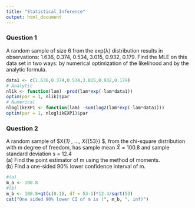 ```yaml
---
title: "Statistical_Inference"
output: html_document
---
```


### Question 1
A random sample of size 6 from the exp(λ) 
distribution results in observations: 1.636, 0.374, 0.534, 3.015, 0.932, 0.179. 
Find the MLE on this data set in two ways: by numerical optimization of the likelihood and by the analytic formula.

```r
data1 <- c(1.636,0.374,0.534,3.015,0.932,0.179)
# Analytic
nlik <- function(lam) -prod(lam*exp(-lam*data1))
optim(par = 1, nlik)$par
# Numerical 
nloglikEXP1 <- function(lam) -sum(log2(lam*exp(-lam*data1)))
optim(par = 1, nloglikEXP1)$par
```

### Question 2
A random sample of $X{_1} , ..., X{_{53}} $, from the chi-square distribution with m degree 
of freedom, has sample mean $\bar X = 100.8$ and sample standard deviation s = 12.4 \
(a) Find the point estimator of m using the method of moments. \
(b) Find a one-sided 90% lower confidence interval of m. \
```r
#(a)
m_a <- 100.8
#(b)
m_b <- 100.8+qt(c(0.1), df = 53-1)*12.4/sqrt(53)
cat("One sided 90% lower CI of m is (", m_b, ", inf)")
```
